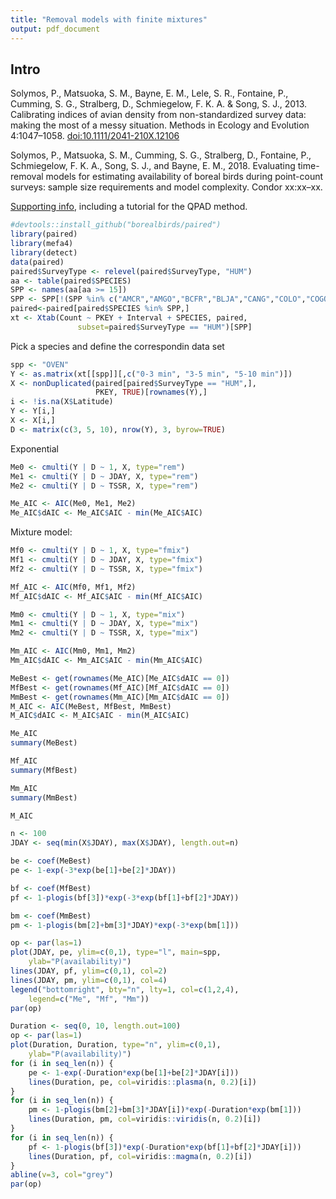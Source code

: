 ```yaml
---
title: "Removal models with finite mixtures"
output: pdf_document
---
```


## Intro

Solymos, P., Matsuoka, S. M., Bayne, E. M., Lele, S. R., Fontaine, P.,
Cumming, S. G., Stralberg, D., Schmiegelow, F. K. A. & Song, S. J., 2013.
Calibrating indices of avian density from non-standardized survey data:
making the most of a messy situation.
Methods in Ecology and Evolution 4:1047--1058.
<doi:10.1111/2041-210X.12106>

Solymos, P., Matsuoka, S. M., Cumming, S. G., Stralberg, D., Fontaine, P.,
Schmiegelow, F. K. A., Song, S. J., and Bayne, E. M., 2018.
Evaluating time-removal models for estimating availability of boreal birds
during point-count surveys: sample size requirements and model complexity.
Condor xx:xx--xx.

[Supporting info](https://github.com/psolymos/QPAD/tree/master/inst/doc/v2), including a tutorial for the QPAD method.


```r
#devtools::install_github("borealbirds/paired")
library(paired)
library(mefa4)
library(detect)
data(paired)
paired$SurveyType <- relevel(paired$SurveyType, "HUM")
aa <- table(paired$SPECIES)
SPP <- names(aa[aa >= 15])
SPP <- SPP[!(SPP %in% c("AMCR","AMGO","BCFR","BLJA","CANG","COLO","COGO","COME","CORA","EVGR","FRGU","GRAJ","UNKN","RESQ","WOSP","WWCR","WISN","SACR","PISI","UNBI","LEYE","GRYE","WOFR","UNKN"))]
paired<-paired[paired$SPECIES %in% SPP,]
xt <- Xtab(Count ~ PKEY + Interval + SPECIES, paired, 
               subset=paired$SurveyType == "HUM")[SPP]
```

Pick a species and define the correspondin data set

```r
spp <- "OVEN"
Y <- as.matrix(xt[[spp]][,c("0-3 min", "3-5 min", "5-10 min")])
X <- nonDuplicated(paired[paired$SurveyType == "HUM",], 
                   PKEY, TRUE)[rownames(Y),]
i <- !is.na(X$Latitude)
Y <- Y[i,]
X <- X[i,]
D <- matrix(c(3, 5, 10), nrow(Y), 3, byrow=TRUE)
```

Exponential

```r
Me0 <- cmulti(Y | D ~ 1, X, type="rem")
Me1 <- cmulti(Y | D ~ JDAY, X, type="rem")
Me2 <- cmulti(Y | D ~ TSSR, X, type="rem")

Me_AIC <- AIC(Me0, Me1, Me2)
Me_AIC$dAIC <- Me_AIC$AIC - min(Me_AIC$AIC)
```

Mixture model:

```r
Mf0 <- cmulti(Y | D ~ 1, X, type="fmix")
Mf1 <- cmulti(Y | D ~ JDAY, X, type="fmix")
Mf2 <- cmulti(Y | D ~ TSSR, X, type="fmix")

Mf_AIC <- AIC(Mf0, Mf1, Mf2)
Mf_AIC$dAIC <- Mf_AIC$AIC - min(Mf_AIC$AIC)
```

```r
Mm0 <- cmulti(Y | D ~ 1, X, type="mix")
Mm1 <- cmulti(Y | D ~ JDAY, X, type="mix")
Mm2 <- cmulti(Y | D ~ TSSR, X, type="mix")

Mm_AIC <- AIC(Mm0, Mm1, Mm2)
Mm_AIC$dAIC <- Mm_AIC$AIC - min(Mm_AIC$AIC)
```

```r
MeBest <- get(rownames(Me_AIC)[Me_AIC$dAIC == 0])
MfBest <- get(rownames(Mf_AIC)[Mf_AIC$dAIC == 0])
MmBest <- get(rownames(Mm_AIC)[Mm_AIC$dAIC == 0])
M_AIC <- AIC(MeBest, MfBest, MmBest)
M_AIC$dAIC <- M_AIC$AIC - min(M_AIC$AIC)

Me_AIC
summary(MeBest)

Mf_AIC
summary(MfBest)

Mm_AIC
summary(MmBest)

M_AIC
```

```r
n <- 100
JDAY <- seq(min(X$JDAY), max(X$JDAY), length.out=n)

be <- coef(MeBest)
pe <- 1-exp(-3*exp(be[1]+be[2]*JDAY))

bf <- coef(MfBest)
pf <- 1-plogis(bf[3])*exp(-3*exp(bf[1]+bf[2]*JDAY))

bm <- coef(MmBest)
pm <- 1-plogis(bm[2]+bm[3]*JDAY)*exp(-3*exp(bm[1]))

op <- par(las=1)
plot(JDAY, pe, ylim=c(0,1), type="l", main=spp,
    ylab="P(availability)")
lines(JDAY, pf, ylim=c(0,1), col=2)
lines(JDAY, pm, ylim=c(0,1), col=4)
legend("bottomright", bty="n", lty=1, col=c(1,2,4),
    legend=c("Me", "Mf", "Mm"))
par(op)
```

```r
Duration <- seq(0, 10, length.out=100)
op <- par(las=1)
plot(Duration, Duration, type="n", ylim=c(0,1),
    ylab="P(availability)")
for (i in seq_len(n)) {
    pe <- 1-exp(-Duration*exp(be[1]+be[2]*JDAY[i]))
    lines(Duration, pe, col=viridis::plasma(n, 0.2)[i])
}
for (i in seq_len(n)) {
    pm <- 1-plogis(bm[2]+bm[3]*JDAY[i])*exp(-Duration*exp(bm[1]))
    lines(Duration, pm, col=viridis::viridis(n, 0.2)[i])
}
for (i in seq_len(n)) {
    pf <- 1-plogis(bf[3])*exp(-Duration*exp(bf[1]+bf[2]*JDAY[i]))
    lines(Duration, pf, col=viridis::magma(n, 0.2)[i])
}
abline(v=3, col="grey")
par(op)
```

